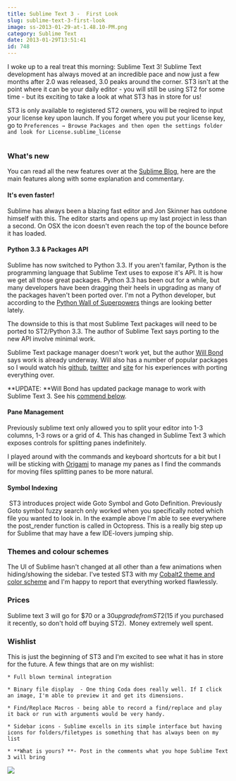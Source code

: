 ```yaml
---
title: Sublime Text 3 -  First Look
slug: sublime-text-3-first-look
image: ss-2013-01-29-at-1.48.10-PM.png
category: Sublime Text
date: 2013-01-29T13:51:41
id: 748
---
```


I woke up to a real treat this morning: Sublime Text 3! Sublime Text development has always moved at an incredible pace and now just a few months after 2.0 was released, 3.0 peaks around the corner. ST3 isn't at the point where it can be your daily editor - you will still be using ST2 for some time - but its exciting to take a look at what ST3 has in store for us!

ST3 is only available to registered ST2 owners, you will be reqired to input your license key upon launch. If you forget where you put your license key, go to `Preferences → Browse Packages and then open the settings folder and look for License.sublime_license`

<img alt="" src="content" />

<h3>What's new</h3>

You can read all the new features over at the <a href="http://www.sublimetext.com/blog/articles/sublime-text-3-beta" target="_blank">Sublime Blog</a>, here are the main features along with some explanation and commentary.

<h4>It's even faster!</h4>

Sublime has always been a blazing fast editor and Jon Skinner has outdone himself with this. The editor starts and opens up my last project in less than a second. On OSX the icon doesn't even reach the top of the bounce before it has loaded.

<h4>Python 3.3 & Packages API</h4>

Sublime has now switched to Python 3.3. If you aren't familar, Python is the programming language that Sublime Text uses to expose it's API. It is how we get all those great packages. Python 3.3 has been out for a while, but many developers have been dragging their heels in upgrading as many of the packages haven't been ported over. I'm not a Python developer, but according to the <a href="https://python3wos.appspot.com/" target="_blank">Python Wall of Superpowers</a> things are looking better lately.

The downside to this is that most Sublime Text packages will need to be ported to ST2/Python 3.3. The author of Sublime Text says porting to the new API involve minimal work.

Sublime Text package manager doesn't work yet, but the author <a href="https://twitter.com/wbond" target="_blank">Will Bond</a> says work is already underway. Will also has a number of popular packages so I would watch his <a href="https://github.com/wbond/" target="_blank">github</a>, <a href="https://twitter.com/wbond" target="_blank">twitter</a> and <a href="http://wbond.net/sublime_packages" target="_blank">site</a> for his experiences with porting everything over.

**UPDATE: **Will Bond has updated package manage to work with Sublime Text 3. See his <a href="http://wesbos.com/sublime-text-3-first-look/#comment-1511">commend below</a>.

<h4>Pane Management</h4>

Previously sublime text only allowed you to split your editor into 1-3 columns, 1-3 rows or a grid of 4. This has changed in Sublime Text 3 which exposes controls for splitting panes indefinitely.

I played around with the commands and keyboard shortcuts for a bit but I will be sticking with <a href="https://github.com/SublimeText/Origami" target="_blank">Origami</a> to manage my panes as I find the commands for moving files splitting panes to be more natural.

<h4>Symbol Indexing</h4>

<img alt="" src="content" />
ST3 introduces project wide Goto Symbol and Goto Definition. Previously Goto symbol fuzzy search only worked when you specifically noted which file you wanted to look in. In the example above I'm able to see everywhere the post_render function is called in Octopress. This is a really big step up for Sublime that may have a few IDE-lovers jumping ship.

<h3>Themes and colour schemes</h3>

The UI of Sublime hasn't changed at all other than a few animations when hiding/showing the sidebar. I've tested ST3 with my <a href="https://github.com/wesbos/cobalt2/" target="_blank">Cobalt2 theme and color scheme</a> and I'm happy to report that everything worked flawlessly.

<h3>Prices</h3>

Sublime text 3 will go for $70 or a $30 upgrade from ST2 ($15 if you purchased it recently, so don't hold off buying ST2).  Money extremely well spent.

<h3>Wishlist</h3>

This is just the beginning of ST3 and I'm excited to see what it has in store for the future. A few things that are on my wishlist:



    * Full blown terminal integration

    * Binary file display  - One thing Coda does really well. If I click an image, I'm able to preview it and get its dimensions.

    * Find/Replace Macros - being able to record a find/replace and play it back or run with arguments would be very handy.

    * Sidebar icons - Sublime excells in its simple interface but having icons for folders/filetypes is something that has always been on my list

    * **What is yours? **- Post in the comments what you hope Sublime Text 3 will bring



<a href="https://sublimetextbook.com/?utm_source=st3firstlook&utm_medium=banner&utm_campaign=product"><img src="facebook-share2.png" /></a>